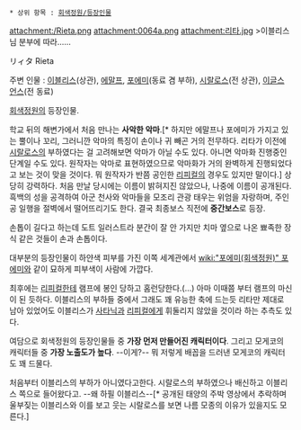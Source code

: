  * 상위 항목 : [[회색정원/등장인물]]

attachment:/Rieta.png
attachment:0064a.png
attachment:리타.jpg
>이블리스님 분부에 따라......

リィタ
Rieta

주변 인물 : [[이블리스(회색정원)|이블리스]](상관), [[에말프]], [[포에미(회색정원)|포에미]](동료 겸 부하), [[시랄로스]](전 상관), [[이글스 언스]](전 동료)

[[회색정원]]의 등장인물.

학교 뒤의 해변가에서 처음 만나는 '''사악한 악마'''.[* 하지만 에말프나 포에미가 가지고 있는 뿔이나 꼬리, 그러니깐 악마의 특징이 손이나 귀 빼곤 거의 전무하다. 리타가 이전에 [[시랄로스]]의 부하였다는 걸 고려해보면 악마가 아닐 수도 있다. 아니면 악마화 진행중인 단계일 수도 있다. 원작자는 악마로 표현하였으므로 악마화가 거의 완벽하게 진행되었다고 보는 것이 맞을 것이다. 뭐 원작자가 반쯤 공인한 [[리피컬]]의 경우도 있지만 말이다.] 상당히 강력하다. 처음 만날 당시에는 이름이 밝혀지진 않았으나, 나중에 이름이 공개된다. 흑백의 성을 공격하여 아군 천사와 악마들을 모조리 관광 태우는 위엄을 자랑하며, 주인공 일행을 절벽에서 떨어뜨리기도 한다. 결국 최종보스 직전에 '''중간보스'''로 등장.

손톱이 길다고 하는데 도트 일러스트라 분간이 잘 안 가지만 치마 옆으로 나온 뾰족한 장식 같은 것들이 손과 손톱이다.

대부분의 등장인물이 하얀색 피부를 가진 이쪽 세계관에서 [[wiki:"포에미(회색정원)" 포에미]]와 같이 묘하게 피부색이 사람에 가깝다.

최후에는 [[리피컬]]한테 램프에 봉인 당하고 홈런당한다.(...) 아마 이때쯤 부터 램프의 마신이 된 듯하다. 이블리스의 부하들 중에서 그래도 꽤 유능한 축에 드는듯 리타만 제대로 남아 있었어도 이블리스가 [[사타닉]]과 [[리피컬]]에게 휘둘리지 않았을 것이라 하는 추측도 있다.

여담으로 회색정원의 등장인물들 중 '''가장 먼저 만들어진 캐릭터이다'''. 그리고 모게코의 캐릭터들 중 '''가장 노출도가 높다'''. --이게?-- 뭐 저렇게 배꼽을 드러낸 모게코의 캐릭터도 꽤 드물다.

처음부터 이블리스의 부하가 아니였다고한다. 시랄로스의 부하였으나 배신하고 이블리스 쪽으로 들어왔다고. --왜 하필 이블리스--[* 공개된 태양의 주박 영상에서 추락하며 울부짖는 이블리스와 이를 보고 웃는 시랄로스를 보면 나름 모종의 이유가 있을지도 모른다.]
